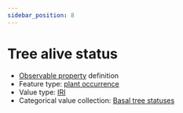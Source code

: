 ```yaml
---
sidebar_position: 8
---
```



# Tree alive status

- [Observable property](/viewers/dawe-vocabs?uri=https://linked.data.gov.au/def/test/dawe-cv/e51ced21-4442-465d-8be9-8b5bba76d4d8) definition
- Feature type: [plant occurrence](http://linked.data.gov.au/def/tern-cv/b311c0d3-4a1a-4932-a39c-f5cdc1afa611)
- Value type: [IRI](https://w3id.org/tern/ontologies/tern/IRI)
- Categorical value collection: [Basal tree statuses](/viewers/dawe-vocabs?uri=https://linked.data.gov.au/def/test/dawe-cv/f06740e7-2857-415a-a6dc-72dbbba7a88c)

<Example protocolModule="basal-area" observableProperty="https://linked.data.gov.au/def/test/dawe-cv/e51ced21-4442-465d-8be9-8b5bba76d4d8" />
